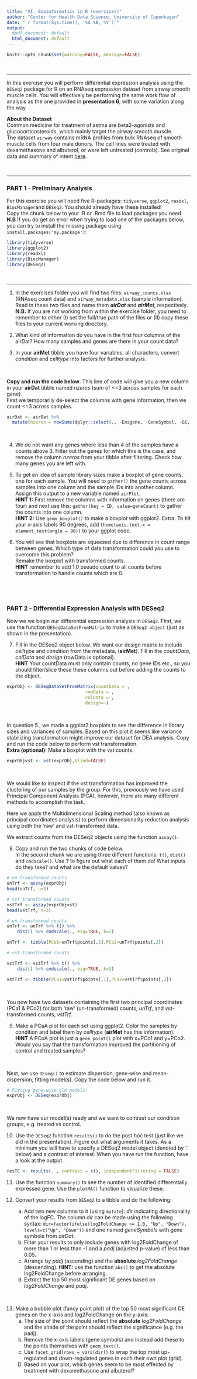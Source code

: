 ```yaml
---
title: "VI. Bioinformatics in R (exercises)"
author: "Center for Health Data Science, University of Copenhagen"
date: "`r format(Sys.time(), '%d %B, %Y')`"
output:
  #pdf_document: default
  html_document: default
---
```



```r
knitr::opts_chunk$set(warning=FALSE, message=FALSE)
```

&nbsp;

---

In this exercise you will perform differential expression analysis using the `DESeq2` package for R on an RNAseq expression dataset from airway smooth muscle cells. 
You will effectively be performing the same work flow of analysis as the one provided in **presentation 6**, with some variation along the way.   

**About the Dataset**   
Common medicine for treatment of astma are beta2-agonists and glucocorticosteroids, which mainly target the airway smooth muscle.  
The dataset `airway` contains mRNA profiles from bulk RNAseq of smooth muscle cells from four male donors. 
The cell lines were treated with dexamethasone and albuterol, or were left untreated (controls). See original data and summary of intent [here](https://www.ncbi.nlm.nih.gov/geo/query/acc.cgi?acc=GSE52778).


&nbsp;

---

### PART 1 - Preliminary Analysis

For this exercise you will need five R-packages: `tidyverse`, `ggplot2`,  `readxl`, `BiocManager`and `DESeq2`. You should already have these installed!    
Copy the chunk below to your .R or .Rmd file to load packages you need.    
  **N.B** If you do get an error when trying to load one of the packages below, you can try to install the missing package using `install.packages('my.package')`:   


```r
library(tidyverse)
library(ggplot2)
library(readxl)
library(BiocManager)
library(DESeq2)
```


&nbsp;

---


1. In the exercises folder you will find two files: `airway_counts.xlsx` (RNAseq count data) and `airway_metadata.xlsx` (sample information). Read in these two files and name them **_airDat_** and **_airMet_**, respectively.   
  **N.B.** If you are not working from within the exercise folder, you need to remember to either (I) set the full/true path of the files or (II) copy these files to your current working directory.   
  

2. What kind of information do you have in the first four columns of the airDat? How many samples and genes are there in your count data?   


3. In your **airMet** tibble you have four variables, all characters, convert _condition_ and _celltype_ into factors for further analysis.   


&nbsp;

**Copy and run the code below**. This line of code will give you a new column in your **airDat** tibble named _nzeros_ (sum of <=3 across samples for each gene).   
First we temporarily de-select the columns with gene information, then we count <=3 across samples.

```r
airDat <- airDat %>% 
  mutate(nzeros = rowSums(dplyr::select(., -Ensgene, -GeneSymbol, -GC, -Length)<=3))
```

&nbsp;

4. We do not want any genes where less than 4 of the samples have a counts above 3. Filter out the genes for which this is the case, and remove the column _nzeros_ from your tibble after filtering.
Check how many genes you are left with.
   

5. To get en idea of sample library sizes make a boxplot of gene counts, one for each sample.
You will need to `gather()` the gene counts across samples into one column and the sample IDs into another column. Assign this output to a new variable named `airPlot`.   
  **HINT 1:** First remove the columns with information on genes (there are four) and next use this: `gather(key = ID, value=geneCount)` to gather the counts into one column.   
  **HINT 2:** Use `geom_boxplot()` to make a boxplot with ggplot2. Extra: To tilt your x-axis labels 90 degrees, add `theme(axis.text.x = element_text(angle = 90))` to your ggplot code.   


6. You will see that boxplots are squeezed due to difference in count range between genes. Which type of data transformation could you use to overcome this problem?   
Remake the boxplot with transformed counts.   
  **HINT** remember to add 1.0 pseudo count to all counts before transformation to handle counts which are 0.


&nbsp;
---

### PART 2 - Differential Expression Analysis with DESeq2

Now we we begin our differential expression analysis in `DESeq2`. First, we use the function `DESeqDataSetFromMatrix` to make a `DESeq2 object` (just as shown in the presentation). 

7. Fill in the DESeq2 object below. We want our design matrix to include _celltype_ and _condition_ from the metadata, (**airMet**). Fill in the _countData_, _colData_ and _design_ (rowData is optional).  
  **HINT** Your countData must only contain counts, no gene IDs etc., so you should filter/slice these these columns out before adding the counts to the object.


```r

exprObj <- DESeqDataSetFromMatrix(countData = ,
                              rowData = ,
                              colData = ,
                              design=~)
```

&nbsp;

In question 5., we made a ggplot2 boxplots to see the difference in library sizes and variances of samples. Based on this plot it seems like variance stabilizing transformation might improve our dataset for DEA analysis. Copy and run the code below to perform vst transformation.   
  **Extra (optional)**: Make a boxplot with the vst counts.


```r
exprObjvst <- vst(exprObj,blind=FALSE)
```

&nbsp;

We would like to inspect if the vst transformation has improved the clustering of our samples by the group. For this, previously we have used Principal Component Analysis (PCA), however, there are many different methods to accomplish the task. 

Here we apply the Multidimensional Scaling method (also known as principal coordinates analysis) to perform dimensionality reduction analysis using both the 'raw' and vst-transformed data. 

We extract counts from the DESeq2 objects using the function `assay()`.

8. Copy and run the two chunks of code below.   
In the second chunk we are using three different functions: `t()`, `dist()` and `cmdscale()`. Use **?** to figure out what each of them do! What inputs do they take? and what are the default values?

```r
# un-transformed counts
unTrf <- assay(exprObj)
head(unTrf, n=3)

# vst transformed counts
vstTrf <- assay(exprObjvst)
head(vstTrf, n=3)
```

```r
# un-transformed counts
unTrf <- unTrf %>% t() %>% 
    dist() %>% cmdscale(., eig=TRUE, k=2)

unTrf <- tibble(PCo1=unTrf$points[,1],PCo2=unTrf$points[,2])

# vst transformed counts

vstTrf <- vstTrf %>% t() %>% 
    dist() %>% cmdscale(., eig=TRUE, k=2)

vstTrf <- tibble(PCo1=vstTrf$points[,1],PCo2=vstTrf$points[,2])

```

&nbsp;

You now have two datasets containing the first two principal coordinates (PCa1 & PCo2) for both 'raw' (un-transformed) counts, _unTrf_, and vst-transformed counts, _vstTrf_.   

9. Make a PCaA plot for each set using ggplot2. Color the samples by condition and label them by _celltype_ (**airMet** has this information).   
  **HINT** A PCoA plot is just a `geom_point()` plot with x=PCo1 and y=PCo2.
Would you say that the transformation improved the partitioning of control and treated samples?


&nbsp;

Next, we use `DEseq()` to estimate dispersion, gene-wise and mean-dispersion, fitting model(s). Copy the code below and run it.

```r
# Fitting gene-wise glm models:
exprObj <- DESeq(exprObj)
```

&nbsp;

We now have our model(s) ready and we want to contrast our condition groups, e.g. treated vs control.   

10. Use the `DESeq2` function `results()` to do the post hoc test (just like we did in the presentation). Figure out what arguments it takes. As a minimum you will have to specify a DESeq2 model object (denoted by '.' below) and a contrast of interest. When you have run the function, have a look at the output.   


```r
resTC <- results(. , contrast = c(), independentFiltering = FALSE)
```

11. Use the function `summary()` to see the number of identified differentially expressed gene. Use the `plotMA()` function to visualize these.   

12. Convert your results from `DESeq2` to a tibble and do the following:
    (a) Add two new columns to it (using `mutate`): _dir_ indicating directionality of the logFC. The column _dir_ can be made using the following syntax: `dir=factor(ifelse(log2FoldChange >= 1.0, "Up", "Down"), levels=c("Up", "Down"))` and one named _geneSymbols_ with gene symbols from _airDat_.
    (b) Filter your results to only include genes with log2FoldChange of more than 1 or less than -1 and a _padj_ (adjusted p-value) of less than 0.05. 
    (c) Arrange by _padj_ (ascending) and the **absolute** _log2FoldChange_ (descending). **HINT:** use the function `abs()` to get the absolute log2FoldChange before arranging.
    (d) Extract the top 50 most significant DE genes based on _log2FoldChange_ and _padj_.   
    
&nbsp;

13. Make a bubble plot (fancy point plot) of the top 50 most significant DE genes on the x-axis and log2FoldChange on the y-axis:
    (a) The size of the point should reflect the **absolute** _log2FoldChange_ and the shade of the point should reflect the significance (e.g. the padj).
    (b) Remove the x-axis labels (gene symbols) and instead add these to the points themselves with `geom_text()`.
    (c) Use `facet_grid(rows = vars(dir))` to wrap the top most up-regulated and down-regulated genes in each their own plot (grid).   
    (D) Based on your plot, which genes seem to be most effected by treatment with dexamethasone and albuterol?
    
&nbsp;   

